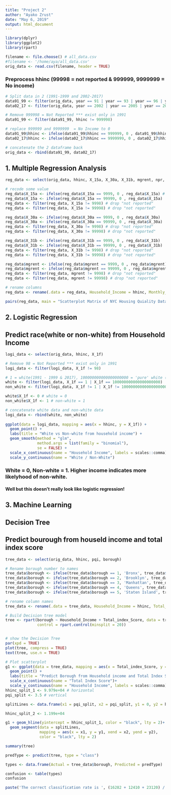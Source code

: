 ```yaml
---
title: "Project 2"
author: "Ayako Zrust"
date: "May 6, 2019"
output: html_document
---
```


```r
library(dplyr)
library(ggplot2)
library(rpart)
```

```r
filename <- file.choose() # all_data.csv
#filename <- '/home/aya/all_data.csv'
orig_data <- read.csv(filename, header = TRUE)
```


### Preprocess hhinc (99998 = not reported & 999999, 9999999 = No income)
```r
# Split data in 2 (1991-1999 and 2002-2017)
data91_99 <- filter(orig_data, year == 91 | year == 93 | year == 96 | year == 99 )
data02_17 <- filter(orig_data, year == 2002 | year == 2005 | year == 2008 | year == 2011 | year == 2014| year == 2017)

# Remove 999998 = Not Reported *** exist only in 1991
data91_99 <- filter(data91_99, hhinc != 999998)

# replace 999999 and 9999999  = No Income to 0
data91_99$hhinc <- ifelse(data91_99$hhinc == 999999, 0 , data91_99$hhinc)
data02_17$hhinc <- ifelse(data02_17$hhinc == 9999999, 0 , data02_17$hhinc)

# concatenate the 2 dataframe back
orig_data <- rbind(data91_99, data02_17)
```



## 1. Multiple Regression Analysis
```r
reg_data <- select(orig_data, hhinc, X_15a, X_30a, X_31b, mgrent, npr, X_24a,pqi)

# recode some value
reg_data$X_15a <- ifelse(reg_data$X_15a == 9999, 0 , reg_data$X_15a) # 9999 = not applicable = 0
reg_data$X_15a <- ifelse(reg_data$X_15a == 99999, 0 , reg_data$X_15a)
reg_data <- filter(reg_data, X_15a != 9998) # drop "not reported"
reg_data <- filter(reg_data, X_15a != 99998) # drop "not reported"

reg_data$X_30a <- ifelse(reg_data$X_30a == 9999, 0 , reg_data$X_30a)
reg_data$X_30a <- ifelse(reg_data$X_30a == 99999, 0 , reg_data$X_30a)
reg_data <- filter(reg_data, X_30a != 9998) # drop "not reported"
reg_data <- filter(reg_data, X_30a != 99998) # drop "not reported"

reg_data$X_31b <- ifelse(reg_data$X_31b == 9999, 0 , reg_data$X_31b)
reg_data$X_31b <- ifelse(reg_data$X_31b == 99999, 0 , reg_data$X_31b)
reg_data <- filter(reg_data, X_31b != 9998) # drop "not reported"
reg_data <- filter(reg_data, X_31b != 99998) # drop "not reported"

reg_data$mgrent <- ifelse(reg_data$mgrent == 9999, 0 , reg_data$mgrent)
reg_data$mgrent <- ifelse(reg_data$mgrent == 99999, 0 , reg_data$mgrent)
reg_data <- filter(reg_data, mgrent != 9998) # drop "not reported"
reg_data <- filter(reg_data, mgrent != 99998) # drop "not reported"

# rename columns
reg_data <- rename(.data = reg_data, Household_Income = hhinc, Monthly_mortgage_pymt = X_15a,  Monthly_contract_rent = X_30a, Out_of_pocket_rent = X_31b, MOnthly_Gross_Rest = mgrent, Number_of_Rooms = X_24a, Total_index_Score = pqi, Number_of_Persons = npr)

pairs(reg_data, main = "Scatterplot Matrix of NYC Housing Quiality Data")
```

## 2. Logistic Regression
## Predict race(white or non-white) from Household Income
```r
logi_data <- select(orig_data, hhinc, X_1f)

# Remove 98 = Not Reported *** exist only in 1991
logi_data <- filter(logi_data, X_1f != 98)

# 1 = white(1991 - 1999 & 2017), 100000000000000000000 = 'pure' white (2002 - 2014)
white <- filter(logi_data, X_1f == 1 | X_1f == 100000000000000000000)
non_white <- filter(logi_data, X_1f != 1 | X_1f != 100000000000000000000)

white$X_1f <- 0 # white = 0
non_white$X_1f <- 1 # non-white = 1

# concatenate white data and non-white data
logi_data <- rbind(white, non_white)
  
ggplot(data = logi_data, mapping = aes(x = hhinc, y = X_1f)) +
  geom_point() +
  labs(title = "White vs Non-white from household income") +
  geom_smooth(method = "glm",
              method.args = list(family = "binomial"),
              se = FALSE) +
  scale_x_continuous(name = "Household Income", labels = scales::comma)+
  scale_y_continuous(name = "White / Non-White")
```
### White = 0, Non-white = 1. Higher income indicates more likelyhood of non-white.
#### Well but this doesn't really look like logistic regression!

## 3. Machine Learning
## Decision Tree
## Predict bourough from houseld income and total index score
```r
tree_data <- select(orig_data, hhinc, pqi, borough)

# Rename borough number to names
tree_data$borough <- ifelse(tree_data$borough == 1, 'Bronx', tree_data$borough)
tree_data$borough <- ifelse(tree_data$borough == 2, 'Brooklyn', tree_data$borough)
tree_data$borough <- ifelse(tree_data$borough == 3, 'Manhattan', tree_data$borough)
tree_data$borough <- ifelse(tree_data$borough == 4, 'Queens', tree_data$borough)
tree_data$borough <- ifelse(tree_data$borough == 5, 'Staten Island', tree_data$borough)

# rename column names 
tree_data <- rename(.data = tree_data, Household_Income = hhinc, Total_index_Score = pqi)#, Household_Income = hhinc)

# Build Decision tree model
tree <- rpart(borough ~ Household_Income + Total_index_Score, data = tree_data, 
              control = rpart.control(minsplit = 20))


# show the Decision Tree 
par(xpd = TRUE)
plot(tree, compress = TRUE)
text(tree, use.n = TRUE)
```
```r
# Plot scatterplot
g1 <- ggplot(data = tree_data, mapping = aes(x = Total_index_Score, y = Household_Income, color = borough))+
  geom_point() +
  labs(title = "Predict Borough from Household income and Total Index Score") +
  scale_x_continuous(name = "Total Index Score")+
  scale_y_continuous(name = "Household Income", labels = scales::comma)
hhinc_split_1 <- 9.979e+04 # horizontal
pqi_split <- 3.5 # vertical

splitLines <- data.frame(x1 = pqi_split, x2 = pqi_split, y1 = 0, y2 = hhinc_split_1)

hhinc_split_2 <- 1.199e+04

g1 + geom_hline(yintercept = hhinc_split_1, color = "black", lty = 2)+
  geom_segment(data = splitLines,
               mapping = aes(x = x1, y = y1, xend = x2, yend = y2),
               color = "black", lty = 2)

```

```r
summary(tree)

predType <- predict(tree, type = "class")

types <- data.frame(Actual = tree_data$borough, Predicted = predType)

confusion <- table(types)
confusion

paste('The correct classification rate is ', (16282 + 12410 + 23120) / (11500 + 2719 + 9816 + 16282 + 7566 + 20557 + 13303 + 12410 + 14531 + 8696 + 7349 + 23120 + 1354 + 2266 + 4761)*100, '%')
```

```r

```